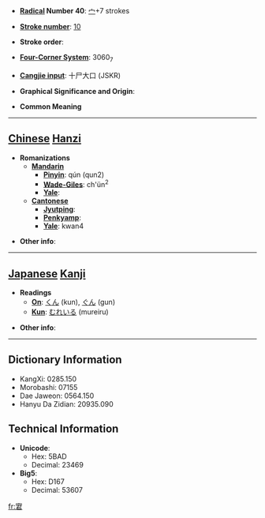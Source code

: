 * '''[[Wiktionary:Chinese radical index| Radical]] Number 40''': [[Wiktionary:Chinese radical index 宀|宀]]+7 strokes

* '''[[Wiktionary:Chinese total strokes index|Stroke number]]''': [[Wiktionary:Chinese total strokes index 10|10]]

* '''Stroke order''': 

* '''[[Wiktionary:Chinese four corner index|Four-Corner System]]''': 3060<sub>7</sub>

* '''[[Wiktionary:Chinese Cangjie index|Cangjie input]]''': 十尸大口 (JSKR)

* '''Graphical Significance and Origin''': 

* '''Common Meaning'''

----

== [[Chinese]] [[Hanzi]] ==

* '''Romanizations'''
** '''[[Mandarin]]'''
*** '''[[Pinyin]]''': qún (qun2)
*** '''[[Wade-Giles]]''': ch'ün<sup>2</sup>
*** '''[[Yale]]''': 
** '''[[Cantonese]]'''
*** '''[[Jyutping]]''':
*** '''[[Penkyamp]]''': 
*** '''[[Yale]]''': kwan4

* '''Other info''': 

----

== [[Japanese]] [[Kanji]] ==

* '''Readings'''
** '''[[On]]''': [[くん]] (kun), [[ぐん]] (gun)
** '''[[Kun]]''': [[むれいる]] (mureiru)

* '''Other info''':  

----

== Dictionary Information ==

* KangXi: 0285.150
* Morobashi: 07155
* Dae Jaweon: 0564.150
* Hanyu Da Zidian: 20935.090

== Technical Information ==

* '''Unicode''':
** Hex: 5BAD
** Decimal: 23469
* '''Big5''':
** Hex: D167
** Decimal: 53607

[[fr:宭]]